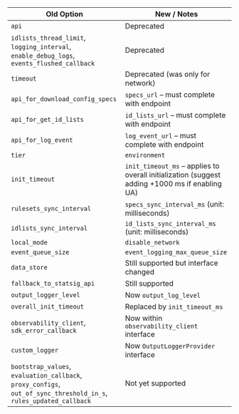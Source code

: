 | Old Option                                              | New / Notes                                                                                     |
|---------------------------------------------------------|--------------------------------------------------------------------------------------------------|
| `api`                                                   | Deprecated                                                                                       |
| `idlists_thread_limit`, `logging_interval`, `enable_debug_logs`, `events_flushed_callback` | Deprecated                                                                                       |
| `timeout`                                               | Deprecated (was only for network)                                                                |
| `api_for_download_config_specs`                         | `specs_url` – must complete with endpoint                                                        |
| `api_for_get_id_lists`                                  | `id_lists_url` – must complete with endpoint                                                     |
| `api_for_log_event`                                     | `log_event_url` – must complete with endpoint                                                    |
| `tier`                                                  | `environment`                                                                                    |
| `init_timeout`                                          | `init_timeout_ms` – applies to overall initialization (suggest adding +1000 ms if enabling UA)   |
| `rulesets_sync_interval`                                | `specs_sync_interval_ms` (unit: milliseconds)                                                    |
| `idlists_sync_interval`                                 | `id_lists_sync_interval_ms` (unit: milliseconds)                                                 |
| `local_mode`                                            | `disable_network`                                                                                |
| `event_queue_size`                                      | `event_logging_max_queue_size`                                                                  |
| `data_store`                                            | Still supported but interface changed                                                            |
| `fallback_to_statsig_api`                               | Still supported                                                                                  |
| `output_logger_level`                                   | Now `output_log_level`                                                                          |
| `overall_init_timeout`                                  | Replaced by `init_timeout_ms`                                                                   |
| `observability_client`, `sdk_error_callback`            | Now within `observability_client` interface                                                     |
| `custom_logger`                                         | Now `OutputLoggerProvider` interface                                                                             |
| `bootstrap_values`, `evaluation_callback`, `proxy_configs`, `out_of_sync_threshold_in_s`, `rules_updated_callback` | Not yet supported                                                                                |
